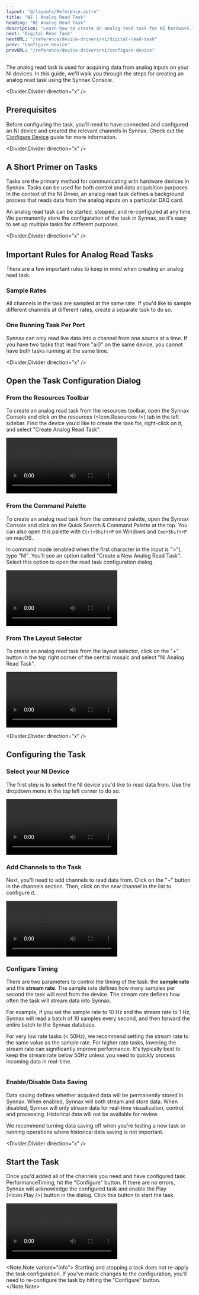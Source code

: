 ```yaml
---
layout: "@/layouts/Reference.astro"
title: "NI | Analog Read Task"
heading: "NI Analog Read Task"
description: "Learn how to create an analog read task for NI hardware."
next: "Digital Read Task"
nextURL: "/reference/device-drivers/ni/digital-read-task"
prev: "Configure Device"
prevURL: "/reference/device-drivers/ni/configure-device"
---
```



The analog read task is used for acquiring data from analog inputs on your NI devices.
In this guide, we'll walk you through the steps for creating an analog read task using
the Synnax Console.

<Divider.Divider direction="x" />

## Prerequisites

Before configuring the task, you'll need to have connected and configured an NI device
and created the relevant channels in Synnax. Check out the
[Configure Device](/reference/device-drivers/ni/configure-device) guide for more information.

<Divider.Divider direction="x" />

## A Short Primer on Tasks

Tasks are the primary method for communicating with hardware devices in Synnax. Tasks
can be used for both control and data acquisition purposes. In the context of the NI
Driver, an analog read task defines a background process that reads data from the
analog inputs on a particular DAQ card.

An analog read task can be started, stopped, and re-configured at any time. We
permanently store the configuration of the task in Synnax, so it's easy to set up
multiple tasks for different purposes.

<Divider.Divider direction="x" />

## Important Rules for Analog Read Tasks

There are a few important rules to keep in mind when creating an analog read task.

### Sample Rates

All channels in the task are sampled at the same rate. If you'd like to sample
different channels at different rates, create a separate task to do so.

### One Running Task Per Port

Synnax can only read live data into a channel from one source at a time. If you have two
tasks that read from "ai0" on the same device, you cannot have both tasks running at the same time.

<Divider.Divider direction="x" />

## Open the Task Configuration Dialog

### From the Resources Toolbar

To create an analog read task from the resources toolbar, open the Synnax Console and
click on the resources (<Icon.Resources />) tab in the left sidebar. Find the device you'd like to create
the task for, right-click on it, and select "Create Analog Read Task".

<Video
  client:only="react"
  id="device-drivers/ni/analog-read-task/device-create-analog-read-task"
/>

### From the Command Palette

To create an analog read task from the command palette, open the Synnax Console and
click on the Quick Search & Command Palette at the top. You can also open this palette
with `Ctrl+Shift+P` on Windows and `Cmd+Shift+P` on macOS.

In command mode (enabled when the first character in the input is ">"), type
"NI". You'll see an option called "Create a New Analog Read Task". Select this
option to open the read task configuration dialog.

<Video
  client:only="react"
  id="device-drivers/ni/analog-read-task/palette-create-analog-read-task"
/>

### From The Layout Selector

To create an analog read task from the layout selector, click on the "+" button in the
top right corner of the central mosaic and select "NI Analog Read Task".

<Video
  client:only="react"
  id="device-drivers/ni/analog-read-task/layout-create-analog-read-task"
/>

<Divider.Divider direction="x" />

## Configuring the Task

### <StepText level="h3" step={1}>Select your NI Device</StepText>

The first step is to select the NI device you'd like to read data from. Use the dropdown
menu in the top left corner to do so.

<Video
  client:only="react"
  id="device-drivers/ni/analog-read-task/analog-read-task-select-device"
/>

### <StepText level="h3" step={2}>Add Channels to the Task</StepText>

Next, you'll need to add channels to read data from. Click on the "+" button in the
channels section. Then, click on the new channel in the list to configure it.

<Video
  client:only="react"
  id="device-drivers/ni/analog-read-task/analog-read-task-create-channel"
/>

### <StepText level="h3" step={3}>Configure Timing</StepText>

There are two parameters to control the timing of the task: the **sample rate** and the
**stream rate**. The sample rate defines how many samples per second the task will read
from the device. The stream rate defines how often the task will stream data into Synnax.

For example, if you set the sample rate to 10 Hz and the stream rate to 1 Hz, Synnax will
read a batch of 10 samples every second, and then forward the entire batch to the Synnax database.

For very low rate tasks (&lt; 50Hz), we recommend setting the stream rate to the same value
as the sample rate. For higher rate tasks, lowering the stream rate can significantly
improve performance. It's typically best to keep the stream rate below 50Hz unless you need
to quickly process incoming data in real-time.

<div style={{ display: "flex", justifyContent: "center" }}>
  <Image
    client:only="react"
    id="device-drivers/ni/analog-read-task/analog-read-task-timing"
    style={{ width: "50%", minWidth: 200 }}
  />
</div>

### <StepText level="h3" step={4}>Enable/Disable Data Saving</StepText>

Data saving defines whether acquired data will be permanently stored in Synnax. When
enabled, Synnax will both stream and store data. When disabled, Synnax will only
stream data for real-time visualization, control, and processing. Historical data will
not be available for review.

We recommend turning data saving off when you're testing a new task or running operations
where historical data saving is not important.

<Divider.Divider direction="x" />

## Start the Task

Once you'd added all of the channels you need and have configured task PerformanceTiming,
hit the "Configure" button. If there are no errors, Synnax will acknowledge the configured
task and enable the Play (<Icon.Play />) button in the dialog. Click this button to start the task.

<Video
  client:only="react"
  id="device-drivers/ni/analog-read-task/analog-read-task-start"
/>

<Note.Note variant="info">
  Starting and stopping a task does not re-apply the task configuration. If you've made
  changes to the configuration, you'll need to re-configure the task by hitting the
  "Configure" button.
</Note.Note>
